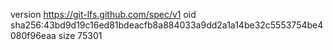 version https://git-lfs.github.com/spec/v1
oid sha256:43bd9d19c16ed81bdeacfb8a884033a9dd2a1a14be32c5553754be4080f96eaa
size 75301
